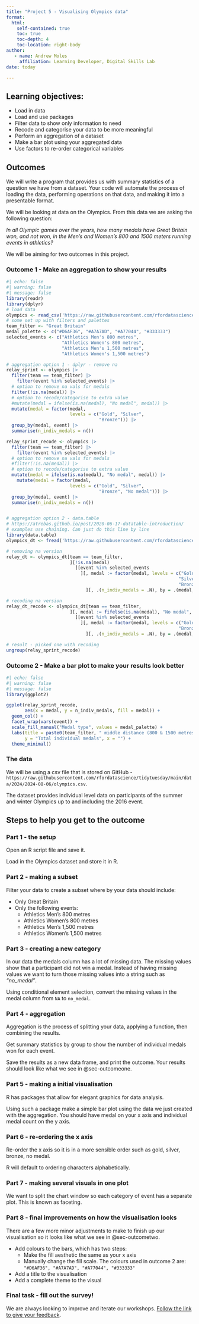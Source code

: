 ```yaml
---
title: "Project 5 - Visualising Olympics data"
format: 
  html:
    self-contained: true
    toc: true
    toc-depth: 4
    toc-location: right-body
author:
   - name: Andrew Moles
     affiliation: Learning Developer, Digital Skills Lab
date: today    

---
```


## Learning objectives:
- Load in data
- Load and use packages
- Filter data to show only information to need
- Recode and categorise your data to be more meaningful
- Perform an aggregation of a dataset
- Make a bar plot using your aggregated data
- Use factors to re-order categorical variables

## Outcomes

We will write a program that provides us with summary statistics of a question we have from a dataset. Your code will automate the process of loading the data, performing operations on that data, and making it into a presentable format. 

We will be looking at data on the Olympics. From this data we are asking the following question: 

*In all Olympic games over the years, how many medals have Great Britain won, and not won, in the Men's and Women's 800 and 1500 meters running events in athletics?*

We will be aiming for two outcomes in this project. 

### Outcome 1 - Make an aggregation to show your results {#sec-outcomeone}

```r
#| echo: false
#| warning: false
#| message: false
library(readr)
library(dplyr)
# load data
olympics <- read_csv('https://raw.githubusercontent.com/rfordatascience/tidytuesday/main/data/2024/2024-08-06/olympics.csv')
# some set up with filters and palettes
team_filter <- "Great Britain"
medal_palette <- c("#D6AF36", "#A7A7AD", "#A77044", "#333333")
selected_events <- c("Athletics Men's 800 metres", 
                     "Athletics Women's 800 metres", 
                     "Athletics Men's 1,500 metres", 
                     "Athletics Women's 1,500 metres")

# aggregation option 1 - dplyr - remove na
relay_sprint <- olympics |>
  filter(team == team_filter) |>
    filter(event %in% selected_events) |>
  # option to remove na vals for medals
  filter(!is.na(medal)) |>
  # option to recode/categorise to extra value
  #mutate(medal = ifelse(is.na(medal), "No medal", medal)) |>
  mutate(medal = factor(medal, 
                        levels = c("Gold", "Silver", 
                                   "Bronze"))) |>
  group_by(medal, event) |>
  summarise(n_indiv_medals = n())

relay_sprint_recode <- olympics |>
  filter(team == team_filter) |>
    filter(event %in% selected_events) |>
  # option to remove na vals for medals
  #filter(!is.na(medal)) |>
  # option to recode/categorise to extra value
  mutate(medal = ifelse(is.na(medal), "No medal", medal)) |>
    mutate(medal = factor(medal, 
                        levels = c("Gold", "Silver", 
                                   "Bronze", "No medal"))) |>
  group_by(medal, event) |>
  summarise(n_indiv_medals = n())


# aggregation option 2 - data.table
# https://atrebas.github.io/post/2020-06-17-datatable-introduction/
# examples use chaining. Can just do this line by line
library(data.table)
olympics_dt <- fread('https://raw.githubusercontent.com/rfordatascience/tidytuesday/main/data/2024/2024-08-06/olympics.csv')

# removing na version
relay_dt <- olympics_dt[team == team_filter, 
                        ][!is.na(medal)
                          ][event %in% selected_events
                            ][, medal := factor(medal, levels = c("Gold", 
                                                                 "Silver", 
                                                                 "Bronze"))
                              ][, .(n_indiv_medals = .N), by = .(medal, event)]

# recoding na version
relay_dt_recode <- olympics_dt[team == team_filter, 
                        ][, medal := fifelse(is.na(medal), "No medal", medal)
                          ][event %in% selected_events
                            ][, medal := factor(medal, levels = c("Gold", "Silver", 
                                                                 "Bronze", "No medal"))
                              ][, .(n_indiv_medals = .N), by = .(medal, event)]

# result - picked one with recoding
ungroup(relay_sprint_recode)
```


### Outcome 2 - Make a bar plot to make your results look better {#sec-outcometwo}


```r
#| echo: false
#| warning: false
#| message: false
library(ggplot2)

ggplot(relay_sprint_recode,
       aes(x = medal, y = n_indiv_medals, fill = medal)) +
  geom_col() +
  facet_wrap(vars(event)) +
  scale_fill_manual("Medal type", values = medal_palette) +
  labs(title = paste0(team_filter, " middle distance (800 & 1500 metres) medals at all Olympics"),
       y = "Total individual medals", x = "") +
  theme_minimal()
```


### The data

We will be using a csv file that is stored on GitHub - `https://raw.githubusercontent.com/rfordatascience/tidytuesday/main/data/2024/2024-08-06/olympics.csv`. 

The dataset provides individual level data on participants of the summer and winter Olympics up to and including the 2016 event. 

## Steps to help you get to the outcome

### Part 1 - the setup
Open an R script file and save it.  

Load in the Olympics dataset and store it in R. 

### Part 2 - making a subset
Filter your data to create a subset where by your data should include:

- Only Great Britain  
- Only the following events:
  * Athletics Men's 800 metres
  * Athletics Women's 800 metres
  * Athletics Men's 1,500 metres
  * Athletics Women's 1,500 metres

### Part 3 - creating a new category
In our data the medals column has a lot of missing data. The missing values show that a participant did not win a medal. Instead of having missing values we want to turn those missing values into a string such as *"no_medal"*. 

Using conditional element selection, convert the missing values in the medal column from `NA` to `no_medal`. 

### Part 4 - aggregation
Aggregation is the process of splitting your data, applying a function, then combining the results. 

Get summary statistics by group to show the number of individual medals won for each event. 

Save the results as a new data frame, and print the outcome. Your results should look like what we see in @sec-outcomeone. 

### Part 5 - making a initial visualisation
R has packages that allow for elegant graphics for data analysis. 

Using such a package make a simple bar plot using the data we just created with the aggregation. You should have medal on your x axis and individual medal count on the y axis. 

### Part 6 - re-ordering the x axis
Re-order the x axis so it is in a more sensible order such as gold, silver, bronze, no medal. 

R will default to ordering characters alphabetically. 

### Part 7 - making several visuals in one plot
We want to split the chart window so each category of event has a separate plot. This is known as faceting. 

### Part 8 - final improvements on how the visualisation looks
There are a few more minor adjustments to make to finish up our visualisation so it looks like what we see in @sec-outcometwo. 

- Add colours to the bars, which has two steps: 
  * Make the fill aesthetic the same as your x axis
  * Manually change the fill scale. The colours used in outcome 2 are: `"#D6AF36", "#A7A7AD", "#A77044", "#333333"`
- Add a title to the visualisation
- Add a complete theme to the visual

### Final task - fill out the survey!


We are always looking to improve and iterate our workshops. [Follow the link to give your feedback](https://lse.eu.qualtrics.com/jfe/form/SV_79QvS52ZX3evC4K?coursename=R Projects 5: Visualising Olympics Data&topic=R&prog=DS&version=25-26){target="_blank"}.



